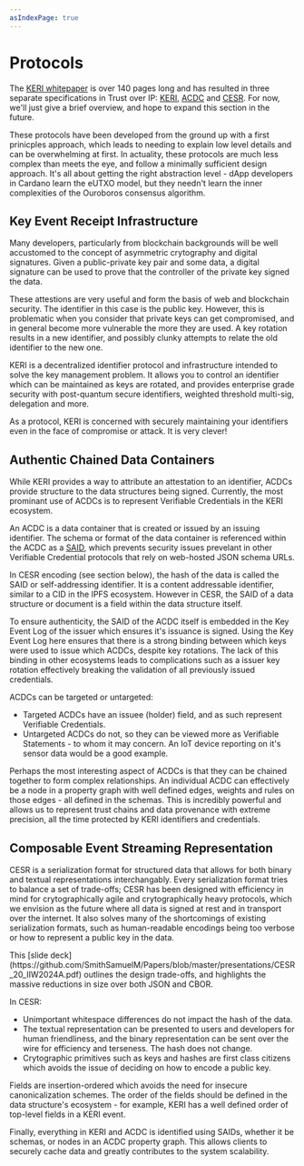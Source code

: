 ```yaml
---
asIndexPage: true
---
```



# Protocols

The [KERI whitepaper](https://github.com/SmithSamuelM/Papers/blob/master/whitepapers/KERI_WP_2.x.web.pdf) is over 140 pages long and has resulted in three separate specifications in Trust over IP: [KERI](https://trustoverip.github.io/tswg-keri-specification/), [ACDC](https://trustoverip.github.io/tswg-acdc-specification/) and [CESR](https://trustoverip.github.io/tswg-cesr-specification/).
For now, we'll just give a brief overview, and hope to expand this section in the future.

These protocols have been developed from the ground up with a first prinicples approach, which leads to needing to explain low level details and can be overwhelming at first.
In actuality, these protocols are much less complex than meets the eye, and follow a minimally sufficient design approach.
It's all about getting the right abstraction level - dApp developers in Cardano learn the eUTXO model, but they needn't learn the inner complexities of the Ouroboros consensus algorithm.

## Key Event Receipt Infrastructure
Many developers, particularly from blockchain backgrounds will be well accustomed to the concept of asymmetric crytography and digital signatures.
Given a public-private key pair and some data, a digital signature can be used to prove that the controller of the private key signed the data.

These attestions are very useful and form the basis of web and blockchain security.
The identifier in this case is the public key.
However, this is problematic when you consider that private keys can get compromised, and in general become more vulnerable the more they are used.
A key rotation results in a new identifier, and possibly clunky attempts to relate the old identifier to the new one.

KERI is a decentralized identifier protocol and infrastructure intended to solve the key management problem.
It allows you to control an identifier which can be maintained as keys are rotated, and provides enterprise grade security with post-quantum secure identifiers, weighted threshold multi-sig, delegation and more.

As a protocol, KERI is concerned with securely maintaining your identifiers even in the face of compromise or attack.
It is very clever!

## Authentic Chained Data Containers
While KERI provides a way to attribute an attestation to an identifier, ACDCs provide structure to the data structures being signed.
Currently, the most prominant use of ACDCs is to represent Verifiable Credentials in the KERI ecosystem.

An ACDC is a data container that is created or issued by an issuing identifier.
The schema or format of the data container is referenced within the ACDC as a [SAID](https://trustoverip.github.io/tswg-cesr-specification/#self-addressing-identifier-said), which prevents security issues prevelant in other Verifiable Credential protocols that rely on web-hosted JSON schema URLs.

<Callout type="info">
  In CESR encoding (see section below), the hash of the data is called the SAID or self-addressing identifier.
  It is a content addressable identifier, similar to a CID in the IPFS ecosystem.
  However in CESR, the SAID of a data structure or document is a field within the data structure itself.
</Callout>

To ensure authenticity, the SAID of the ACDC itself is embedded in the Key Event Log of the issuer which ensures it's issuance is signed.
Using the Key Event Log here ensures that there is a strong binding between which keys were used to issue which ACDCs, despite key rotations.
The lack of this binding in other ecosystems leads to complications such as a issuer key rotation effectively breaking the validation of all previously issued credentials.

ACDCs can be targeted or untargeted:
- Targeted ACDCs have an issuee (holder) field, and as such represent Verifiable Credentials.
- Untargeted ACDCs do not, so they can be viewed more as Verifiable Statements - to whom it may concern. An IoT device reporting on it's sensor data would be a good example.

Perhaps the most interesting aspect of ACDCs is that they can be chained together to form complex relationships.
An individual ACDC can effectively be a node in a property graph with well defined edges, weights and rules on those edges - all defined in the schemas.
This is incredibly powerful and allows us to represent trust chains and data provenance with extreme precision, all the time protected by KERI identifiers and credentials.

## Composable Event Streaming Representation
CESR is a serialization format for structured data that allows for both binary and textual representations interchangably.
Every serialization format tries to balance a set of trade-offs; CESR has been designed with efficiency in mind for crytographically agile and crytographically heavy protocols, which we envision as the future where all data is signed at rest and in transport over the internet.
It also solves many of the shortcomings of existing serialization formats, such as human-readable encodings being too verbose or how to represent a public key in the data.

<Callout type="info">
  This [slide deck](https://github.com/SmithSamuelM/Papers/blob/master/presentations/CESR_20_IIW2024A.pdf) outlines the design trade-offs, and highlights the massive reductions in size over both JSON and CBOR.
</Callout>

In CESR:
- Unimportant whitespace differences do not impact the hash of the data.
- The textual representation can be presented to users and developers for human friendliness, and the binary representation can be sent over the wire for efficiency and terseness. The hash does not change.
- Crytographic primitives such as keys and hashes are first class citizens which avoids the issue of deciding on how to encode a public key.

Fields are insertion-ordered which avoids the need for insecure canonicalization schemes.
The order of the fields should be defined in the data structure's ecosystem - for example, KERI has a well defined order of top-level fields in a KERI event.

Finally, everything in KERI and ACDC is identified using SAIDs, whether it be schemas, or nodes in an ACDC property graph.
This allows clients to securely cache data and greatly contributes to the system scalability.
